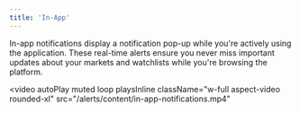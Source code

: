 ```yaml
---
title: 'In-App'
---
```


In-app notifications display a notification pop-up while you're actively using the application. These real-time alerts ensure you never miss important updates about your markets and watchlists while you're browsing the platform.

<video
  autoPlay
  muted
  loop
  playsInline
  className="w-full aspect-video rounded-xl"
  src="/alerts/content/in-app-notifications.mp4"
></video>